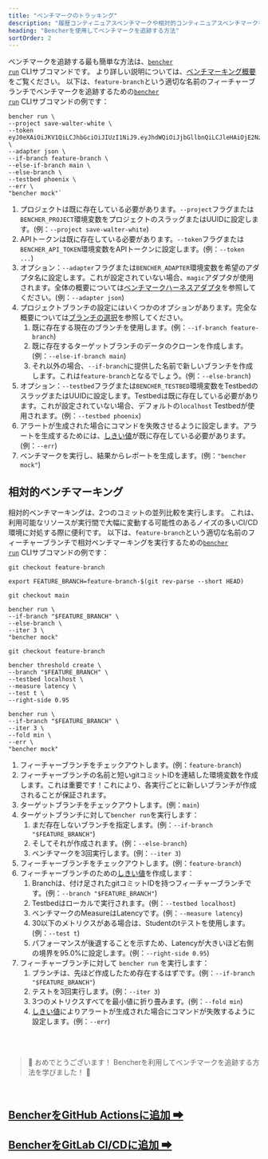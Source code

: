 ```yaml
---
title: "ベンチマークのトラッキング"
description: "履歴コンティニュアスベンチマークや相対的コンティニュアスベンチマークを利用して、コードベンチマーク性能の後退を把握しましょう"
heading: "Bencherを使用してベンチマークを追跡する方法"
sortOrder: 2
---
```


ベンチマークを追跡する最も簡単な方法は、<code><a href="/ja/docs/explanation/bencher-run/">bencher run</a></code> CLIサブコマンドです。
より詳しい説明については、[ベンチマーキング概要](/ja/docs/explanation/benchmarking/)をご覧ください。
以下は、`feature-branch`という適切な名前のフィーチャーブランチでベンチマークを追跡するための<code><a href="/ja/docs/explanation/bencher-run/">bencher run</a></code> CLIサブコマンドの例です：

```
bencher run \
--project save-walter-white \
--token eyJ0eXAiOiJKV1QiLCJhbGciOiJIUzI1NiJ9.eyJhdWQiOiJjbGllbnQiLCJleHAiOjE2NzQwNjA3NTAsImlhdCI6MTY3MTQ2ODc1MCwiaXNzIjoiYmVuY2hlci5kZXYiLCJzdWIiOiJzYXVsQGJldHRlcmNhbGxzYXVsLmNvbSIsIm9yZyI6bnVsbH0.CABcvWlPobAHs7wsdR6wX5p0R2jaCd7RmpsnMp5pwEc \
--adapter json \
--if-branch feature-branch \
--else-if-branch main \
--else-branch \
--testbed phoenix \
--err \
"bencher mock"`
```

1. プロジェクトは既に存在している必要があります。`--project`フラグまたは`BENCHER_PROJECT`環境変数をプロジェクトのスラッグまたはUUIDに設定します。(例：`--project save-walter-white`)
1. APIトークンは既に存在している必要があります。`--token`フラグまたは`BENCHER_API_TOKEN`環境変数をAPIトークンに設定します。(例：`--token ...`)
1. オプション：`--adapter`フラグまたは`BENCHER_ADAPTER`環境変数を希望のアダプタ名に設定します。これが設定されていない場合、`magic`アダプタが使用されます。全体の概要については[ベンチマークハーネスアダプタ](/ja/docs/explanation/adapters/)を参照してください。(例：`--adapter json`)
1. プロジェクトブランチの設定にはいくつかのオプションがあります。完全な概要については[ブランチの選択](/ja/docs/explanation/branch-selection/)を参照してください。
    1. 既に存在する現在のブランチを使用します。(例：`--if-branch feature-branch`)
    1. 既に存在するターゲットブランチのデータのクローンを作成します。(例：`--else-if-branch main`)
    1. それ以外の場合、`--if-branch`に提供した名前で新しいブランチを作成します。これは`feature-branch`となるでしょう。(例：`--else-branch`)
1. オプション：`--testbed`フラグまたは`BENCHER_TESTBED`環境変数をTestbedのスラッグまたはUUIDに設定します。Testbedは既に存在している必要があります。これが設定されていない場合、デフォルトの`localhost` Testbedが使用されます。(例：`--testbed phoenix`)
1. アラートが生成された場合にコマンドを失敗させるように設定します。アラートを生成するためには、[しきい値](/ja/docs/explanation/thresholds/)が既に存在している必要があります。(例：`--err`)
1. ベンチマークを実行し、結果からレポートを生成します。(例：`"bencher mock"`)

## 相対的ベンチマーキング

相対的ベンチマーキングは、2つのコミットの並列比較を実行します。
これは、利用可能なリソースが実行間で大幅に変動する可能性のあるノイズの多いCI/CD環境に対処する際に便利です。
以下は、`feature-branch`という適切な名前のフィーチャーブランチで相対ベンチマーキングを実行するための<code><a href="/ja/docs/explanation/bencher-run/">bencher run</a></code> CLIサブコマンドの例です：

```
git checkout feature-branch

export FEATURE_BRANCH=feature-branch-$(git rev-parse --short HEAD)

git checkout main

bencher run \
--if-branch "$FEATURE_BRANCH" \
--else-branch \
--iter 3 \
"bencher mock"

git checkout feature-branch

bencher threshold create \
--branch "$FEATURE_BRANCH" \
--testbed localhost \
--measure latency \
--test t \
--right-side 0.95

bencher run \
--if-branch "$FEATURE_BRANCH" \
--iter 3 \
--fold min \
--err \
"bencher mock"
```

1. フィーチャーブランチをチェックアウトします。(例：`feature-branch`)
1. フィーチャーブランチの名前と短いgitコミットIDを連結した環境変数を作成します。これは重要です！これにより、各実行ごとに新しいブランチが作成されることが保証されます。
1. ターゲットブランチをチェックアウトします。(例：`main`)
1. ターゲットブランチに対して`bencher run`を実行します：
    1. まだ存在しないブランチを指定します。(例：`--if-branch "$FEATURE_BRANCH"`)
    1. そしてそれが作成されます。(例：`--else-branch`)
    1. ベンチマークを3回実行します。(例：`--iter 3`)
1. フィーチャーブランチをチェックアウトします。(例：`feature-branch`)
1. フィーチャーブランチのための[しきい値](/ja/docs/explanation/thresholds/)を作成します：
    1. Branchは、付け足されたgitコミットIDを持つフィーチャーブランチです。(例：`--branch "$FEATURE_BRANCH"`)
    1. Testbedはローカルで実行されます。(例：`--testbed localhost`)
    1. ベンチマークのMeasureはLatencyです。(例：`--measure latency`)
    1. 30以下のメトリクスがある場合は、Studentのtテストを使用します。(例：`--test t`)
    1. パフォーマンスが後退することを示すため、Latencyが大きいほど右側の境界を95.0%に設定します。(例：`--right-side 0.95`)
1. フィーチャーブランチに対して `bencher run` を実行します：
    1. ブランチは、先ほど作成したため存在するはずです。(例：`--if-branch "$FEATURE_BRANCH"`)
    1. テストを3回実行します。(例：`--iter 3`)
    1. 3つのメトリクスすべてを最小値に折り畳みます。(例：`--fold min`)
    1. [しきい値](/ja/docs/explanation/thresholds/)によりアラートが生成された場合にコマンドが失敗するように設定します。(例：`--err`)

<br/>
<br/>

> 🐰 おめでとうございます！ Bencherを利用してベンチマークを追跡する方法を学びました！ 🎉

<br/>

<h2><a href="/ja/docs/how-to/github-actions/">BencherをGitHub Actionsに追加 ➡</a></h2>
<h2><a href="/ja/docs/how-to/gitlab-ci-cd/">BencherをGitLab CI/CDに追加 ➡</a></h2>
